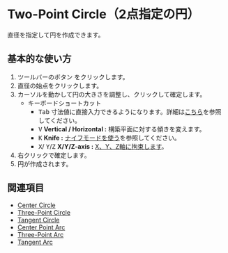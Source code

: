 
# Two-Point Circle（2点指定の円）

<Reference shortcut='' command='Two-Point Circle' button='ツールバー'  buttonIcon='button-two-point-circle'/>

直径を指定して円を作成できます。

## 基本的な使い方

1. ツールバーのボタン <ButtonIcon type="button-two-point-circle" /> をクリックします。
2. 直径の始点をクリックします。
3. カーソルを動かして円の大きさを調整し、クリックして確定します。
   - <Kst>キーボードショートカット</Kst>
      - <kbd>Tab</kbd> 寸法値に直接入力できるようになります。詳細は[こちら](/tool/sketching-essentials#specify-dimensions-numerically)を参照してください。
      - <kbd>V</kbd> **Vertical / Horizontal :** 構築平面に対する傾きを変えます。
      - <kbd>K</kbd> **Knife :** [ナイフモードを使う](/tool/sketching-essentials#use-knife-mode)を参照してください。
      - <kbd>X</kbd>/ <kbd>Y</kbd>/<kbd>Z</kbd> **X/Y/Z-axis :** [X、Y、Z軸に拘束します](/tool/sketching-essentials#constrain-to-an-axis)。
4. 右クリックで確定します。
5. 円が作成されます。

<VideoPlayer fileName="two-point-circle"/>

## 関連項目
- [Center Circle](center-circle)
- [Three-Point Circle](three-point-circle)
- [Tangent Circle](tangent-circle)
- [Center Point Arc](center-point-arc)
- [Three-Point Arc](three-point-arc)
- [Tangent Arc](tangent-arc)